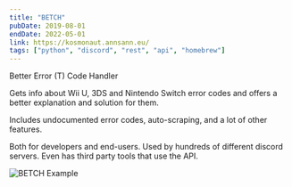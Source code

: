 ```yaml
---
title: "BETCH"
pubDate: 2019-08-01
endDate: 2022-05-01
link: https://kosmonaut.annsann.eu/
tags: ["python", "discord", "rest", "api", "homebrew"]
---
```


Better Error (T) Code Handler

Gets info about Wii U, 3DS and Nintendo Switch error codes and offers a better explanation and solution for them.

Includes undocumented error codes, auto-scraping, and a lot of other features.

Both for developers and end-users. Used by hundreds of different discord servers. Even has third party tools that use the API.

![BETCH Example](images/errbot.png "A showcase of BETCH in action.") 